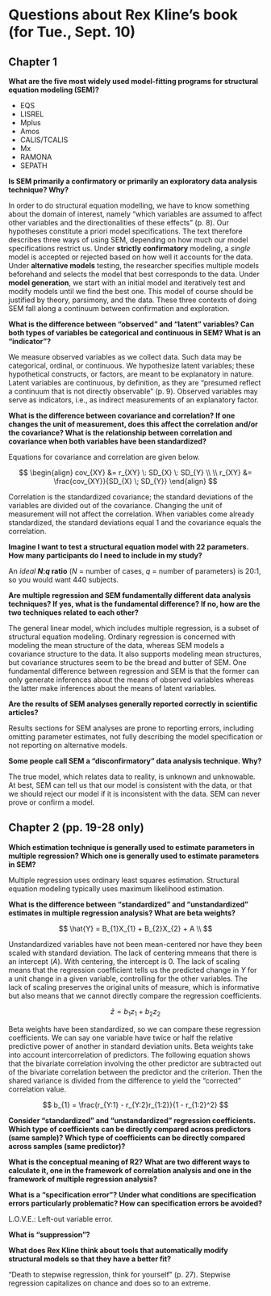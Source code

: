 Questions about Rex Kline's book (for Tue., Sept. 10)
===============================================================================

Chapter 1
-------------------------------------------------------------------------------

**What are the five most widely used model-fitting programs for structural equation modeling (SEM)?**

* EQS
* LISREL
* Mplus
* Amos
* CALIS/TCALIS
* Mx
* RAMONA
* SEPATH

**Is SEM primarily a confirmatory or primarily an exploratory data analysis technique? Why?**

In order to do structural equation modelling, we have to know something about the domain of interest, namely "which variables are assumed to affect other variables and the directionalities of these effects" (p. 8). Our hypotheses constitute a priori model specifications. The text therefore describes three ways of using SEM, depending on how much our model specifications restrict us. Under **strictly confirmatory** modeling, a _single_ model is accepted or rejected based on how well it accounts for the data. Under **alternative models** testing, the researcher specifies multiple models beforehand and selects the model that best corresponds to the data. Under **model generation**, we start with an initial model and iteratively test and modify models until we find the best one. This model of course should be justified by theory, parsimony, and the data. These three contexts of doing SEM fall along a continuum between confirmation and exploration.

**What is the difference between "observed" and "latent" variables? Can both types of variables be categorical and continuous in SEM? What is an "indicator"?**

We measure observed variables as we collect data. Such data may be categorical, ordinal, or continuous. We hypothesize latent variables; these hypothetical constructs, or factors, are meant to be explanatory in nature. Latent variables are continuous, by definition, as they are "presumed reflect a continuum that is not directly observable" (p. 9). Observed variables may serve as indicators, i.e., as indirect measurements of an explanatory factor.

**What is the difference between covariance and correlation? If one changes the unit of measurement, does this affect the correlation and/or the covariance? What is the relationship between correlation and covariance when both variables have been standardized?**

Equations for covariance and correlation are given below. 

$$
  \begin{align}
    cov_{XY} &= r_{XY} \: SD_{X} \: SD_{Y} \\
    \\
    r_{XY} &= \frac{cov_{XY}}{SD_{X} \; SD_{Y}} 
  \end{align}
$$

Correlation is the standardized covariance; the standard deviations of the variables are divided out of the covariance. Changing the unit of measurement will not affect the correlation. When variables come already standardized, the standard deviations equal 1 and the covariance equals the correlation.

**Imagine I want to test a structural equation model with 22 parameters. How many participants do I need to include in my study?**

An _ideal_ **_N_:_q_ ratio** (_N_ = number of cases, _q_ = number of parameters) is 20:1, so you would want 440 subjects. 

**Are multiple regression and SEM fundamentally different data analysis techniques? If yes, what is the fundamental difference? If no, how are the two techniques related to each other?**

The general linear model, which includes multiple regression, is a subset of structural equation modeling. Ordinary regression is concerned with modeling the mean structure of the data, whereas SEM models a covariance structure to the data. It also supports modeling mean structures, but covariance structures seem to be the bread and butter of SEM. One fundamental difference between regression and SEM is that the former can only generate inferences about the means of observed variables whereas the latter make inferences about the means of latent variables.

**Are the results of SEM analyses generally reported correctly in scientific articles?**

Results sections for SEM analyses are prone to reporting errors, including omitting parameter estimates, not fully describing the model specification or not reporting on alternative models.

**Some people call SEM a "disconfirmatory" data analysis technique. Why?**

The true model, which relates data to reality, is unknown and unknowable. At best, SEM can tell us that our model is consistent with the data, or that we should reject our model if it is inconsistent with the data. SEM can never prove or confirm a model.




Chapter 2 (pp. 19-28 only)
-------------------------------------------------------------------------------

**Which estimation technique is generally used to estimate parameters in multiple regression? Which one is generally used to estimate parameters in SEM?**

Multiple regression uses ordinary least squares estimation. Structural equation modeling typically uses maximum likelihood estimation.

**What is the difference between "standardized" and "unstandardized" estimates in multiple regression analysis? What are beta weights?**

$$
  \hat{Y} = B_{1}X_{1} + B_{2}X_{2} + A \\
$$

Unstandardized variables have not been mean-centered nor have they been scaled with standard deviation. The lack of centering mmeans that there is an intercept (_A_). With centering, the intercept is 0. The lack of scaling means that the regression coefficient tells us the predicted change in _Y_ for a unit change in a given variable, controlling for the other variables. The lack of scaling preserves the original units of measure, which is informative but also means that we cannot directly compare the regression coefficients.

$$
  \hat{z} = b_{1}z_{1} + b_{2}z_{2}
$$

Beta weights have been standardized, so we can compare these regression coefficients. We can say one variable have twice or half the relative predictive power of another in standard deviation units. Beta weights take into account intercorrelation of predictors. The following equation shows that the bivariate correlation involving the other predictor are subtracted out of the bivariate correlation between the predictor and the criterion. Then the shared variance is divided from the difference to yield the "corrected" correlation value.

$$
  b_{1} = \frac{r_{Y:1} - r_{Y:2}r_{1:2}}{1 - r_{1:2}^2}
$$

**Consider "standardized" and "unstandardized" regression coefficients. Which type of coefficients can be directly compared across predictors (same sample)? Which type of coefficients can be directly compared across samples (same predictor)?**



**What is the conceptual meaning of R2? What are two different ways to calculate it, one in the framework of correlation analysis and one in the framework of multiple regression analysis?**



**What is a "specification error"? Under what conditions are specification errors particularly problematic? How can specification errors be avoided?**

L.O.V.E.: Left-out variable error.

**What is "suppression"?**



**What does Rex Kline think about tools that automatically modify structural models so that they have a better fit?**

"Death to stepwise regression, think for yourself" (p. 27). Stepwise regression capitalizes on chance and does so to an extreme.